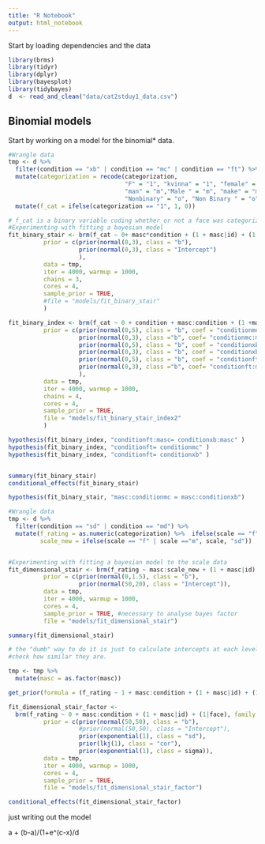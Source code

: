 ```yaml
---
title: "R Notebook"
output: html_notebook
---
```


Start by loading dependencies and the data

```r
library(brms)
library(tidyr)
library(dplyr)
library(bayesplot)
library(tidybayes)
d  <- read_and_clean("data/cat2stduy1_data.csv") 
```


## Binomial models
Start by working on a model for the binomial* data.

```r
#Wrangle data
tmp <- d %>% 
  filter(condition == "xb" | condition == "mc" | condition == "ft") %>% 
  mutate(categorization = recode(categorization, 
                                 "F" = "1", "kvinna" = "1", "female" = "1", "female " = "1", "Female"= "1", "Fenale"= "1", "women" = "f", "woman " = "1", "femLE" = "1", "FEmale" = "1", "Femalw" = "1", "Fwmalw" = "1", "Female " = "1", "woman" = "1", "Woman" = "1", "feMale" = "1", "fermale" = "1", "wman" = "1", "Femae" = "1",
                                 "man" = "m","Male " = "m", "make" = "m", "Male"= "m", "male" = "m", "man " = "m",  "male " = "m", "guy" = "m", "boy" = "m", "Make" = "m", "M"  = "m", "Man" = "m", "Bottom half male; above nose female., Would have to say Male" = "m", " male" = "m", "male  " = "m", "ale" = "m", "nmale" = "m", "MALE"= "m", "nale"= "m", " Male" = "m",
                                 "Nonbinary" = "o", "Non Binary " = "o", "Unsure" = "o", "Non binary " = "o", "good" = "o", "Neutral" = "o", "neutral" = "o", "nonbinary" = "o", "bigender" = "o", "hen" = "o", "don't know"  = "o", "Bottom half male, nose upwards female" = "o" )) %>% 
  mutate(f_cat = ifelse(categorization == "1", 1, 0))

# f_cat is a binary variable coding whether or not a face was categorized as a woman
#Experimenting with fitting a bayesian model
fit_binary_stair <- brm(f_cat ~ 0+ masc*condition + (1 + masc|id) + (1|face), family = bernoulli(link = 'logit'), 
          prior = c(prior(normal(0,3), class = "b"),
                    prior(normal(0,3), class = "Intercept")
                    ),
          data = tmp,
          iter = 4000, warmup = 1000,
          chains = 3,
          cores = 4,
          sample_prior = TRUE,
          #file = "models/fit_binary_stair"
          )

fit_binary_index <- brm(f_cat ~ 0 + condition + masc:condition + (1 +masc|id) + (1|face), family = bernoulli(link = 'logit'), 
          prior = c(prior(normal(0,5), class = "b", coef = "conditionmc"),
                    prior(normal(0,3), class ="b", coef= "conditionmc:masc"),
                    prior(normal(0,5), class = "b", coef = "conditionxb"),
                    prior(normal(0,3), class = "b", coef = "conditionxb:masc"),
                    prior(normal(0,5), class = "b", coef = "conditionft"),
                    prior(normal(0,3), class ="b", coef= "conditionft:masc")
                    ),
          data = tmp,
          iter = 4000, warmup = 1000,
          chains = 4,
          cores = 4,
          sample_prior = TRUE,
          file = "models/fit_binary_stair_index2"
          )

hypothesis(fit_binary_index, "conditionft:masc= conditionxb:masc" )
hypothesis(fit_binary_index, "conditionft= conditionmc" )
hypothesis(fit_binary_index, "conditionft= conditionxb" )


summary(fit_binary_stair)
conditional_effects(fit_binary_stair)

hypothesis(fit_binary_stair, "masc:conditionmc = masc:conditionxb")
```

```r
#Wrangle data
tmp <- d %>% 
  filter(condition == "sd" | condition == "md") %>% 
  mutate(f_rating = as.numeric(categorization) %>%  ifelse(scale == "f", ., 100- .),
         scale_new = ifelse(scale == "f" | scale =="m", scale, "sd"))


#Experimenting with fitting a bayesian model to the scale data
fit_dimensional_stair <- brm(f_rating ~ masc:scale_new + (1 + masc|id) + (1|face), family = gaussian(link = 'identity'), 
          prior = c(prior(normal(0,1.5), class = "b"),
                    prior(normal(50,20), class = "Intercept")),
          data = tmp,
          iter = 4000, warmup = 1000,
          cores = 4,
          sample_prior = TRUE, #necessary to analyse bayes factor
          file = "models/fit_dimensional_stair")

summary(fit_dimensional_stair)

# the "dumb" way to do it is just to calculate intercepts at each level masculinity and condition, and 
#check how similar they are.

tmp <- tmp %>% 
  mutate(masc = as.factor(masc)) 

get_prior(formula = (f_rating ~ 1 + masc:condition + (1 + masc|id) + (1|face)), family = gaussian(link = 'identity'), data = tmp)

fit_dimensional_stair_factor <- 
  brm(f_rating ~ 0 + masc:condition + (1 + masc|id) + (1|face), family = gaussian(link = 'identity'), 
          prior = c(prior(normal(50,50), class = "b"),
                    #prior(normal(50,50), class = "Intercept"),
                    prior(exponential(1), class = "sd"),
                    prior(lkj(1), class = "cor"),
                    prior(exponential(1), class = sigma)),
          data = tmp,
          iter = 4000, warmup = 1000,
          cores = 4,
          sample_prior = TRUE,
          file = "models/fit_dimensional_stair_factor")

conditional_effects(fit_dimensional_stair_factor)
```

just writing out the model

a + (b-a)/(1+e^(c-x)/d

